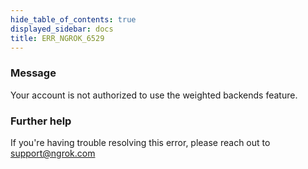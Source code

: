 ```yaml
---
hide_table_of_contents: true
displayed_sidebar: docs
title: ERR_NGROK_6529
---
```




### Message

Your account is not authorized to use the weighted backends feature.

<ErrorDetails error="err_ngrok_6529" />

### Further help

If you're having trouble resolving this error, please reach out to [support@ngrok.com](mailto:support@ngrok.com?subject=Help%20with%20ERR_NGROK_6529)

